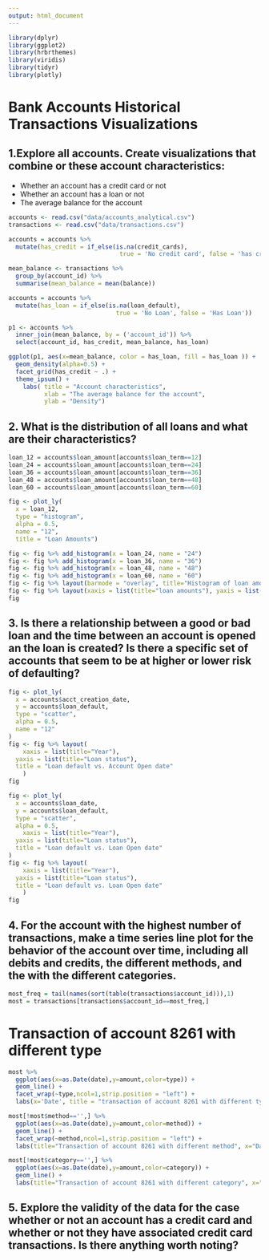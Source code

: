 ```yaml
---
output: html_document
---
```

```r
library(dplyr)
library(ggplot2)
library(hrbrthemes)
library(viridis)
library(tidyr)
library(plotly)
```

# Bank Accounts Historical Transactions Visualizations

## 1.Explore all accounts. Create visualizations that combine or these account characteristics:
  * Whether an account has a credit card or not
  * Whether an account has a loan or not
  * The average balance for the account

```r

accounts <- read.csv("data/accounts_analytical.csv")
transactions <- read.csv("data/transactions.csv")

accounts = accounts %>% 
  mutate(has_credit = if_else(is.na(credit_cards),
                               true = 'No credit card', false = 'has credit card'))

mean_balance <- transactions %>%
  group_by(account_id) %>%
  summarise(mean_balance = mean(balance))

accounts = accounts %>% 
  mutate(has_loan = if_else(is.na(loan_default),
                              true = 'No Loan', false = 'Has Loan'))

p1 <- accounts %>%
  inner_join(mean_balance, by = ('account_id')) %>%
  select(account_id, has_credit, mean_balance, has_loan)

ggplot(p1, aes(x=mean_balance, color = has_loan, fill = has_loan )) +
  geom_density(alpha=0.5) +
  facet_grid(has_credit ~ .) +
  theme_ipsum() +
    labs( title = "Account characteristics",
          xlab = "The average balance for the account",
          ylab = "Density")
```


## 2. What is the distribution of all loans and what are their characteristics?

```r
loan_12 = accounts$loan_amount[accounts$loan_term==12]
loan_24 = accounts$loan_amount[accounts$loan_term==24]
loan_36 = accounts$loan_amount[accounts$loan_term==36]
loan_48 = accounts$loan_amount[accounts$loan_term==48]
loan_60 = accounts$loan_amount[accounts$loan_term==60]

fig <- plot_ly(
  x = loan_12,
  type = "histogram",
  alpha = 0.5,
  name = "12",
  title = "Loan Amounts")

fig <- fig %>% add_histogram(x = loan_24, name = "24")
fig <- fig %>% add_histogram(x = loan_36, name = "36")
fig <- fig %>% add_histogram(x = loan_48, name = "48")
fig <- fig %>% add_histogram(x = loan_60, name = "60")
fig <- fig %>% layout(barmode = "overlay", title="Histogram of loan amounts of different terms")
fig <- fig %>% layout(xaxis = list(title="loan amounts"), yaxis = list(title="num of records"))
fig
```


## 3. Is there a relationship between a good or bad loan and the time between an account is opened an the loan is created? Is there a specific set of accounts that seem to be at higher or lower risk of defaulting?


```r
fig <- plot_ly(
  x = accounts$acct_creation_date,
  y = accounts$loan_default,
  type = "scatter",
  alpha = 0.5,
  name = "12"
)
fig <- fig %>% layout(
    xaxis = list(title="Year"),
  yaxis = list(title="Loan status"),
  title = "Loan default vs. Account Open date"
    )
fig
```

```r
fig <- plot_ly(
  x = accounts$loan_date,
  y = accounts$loan_default,
  type = "scatter",
  alpha = 0.5,
    xaxis = list(title="Year"),
  yaxis = list(title="Loan status"),
  title = "Loan default vs. Loan Open date"
)
fig <- fig %>% layout(
    xaxis = list(title="Year"),
  yaxis = list(title="Loan status"),
  title = "Loan default vs. Loan Open date"
    )
fig
```

## 4. For the account with the highest number of transactions, make a time series line plot for the behavior of the account over time, including all debits and credits, the different methods, and the with the different categories.

```r
most_freq = tail(names(sort(table(transactions$account_id))),1)
most = transactions[transactions$account_id==most_freq,]
```

# Transaction of account 8261 with different type
```r
most %>% 
  ggplot(aes(x=as.Date(date),y=amount,color=type)) +
  geom_line() +
  facet_wrap(~type,ncol=1,strip.position = "left") +
  labs(x='Date', title = "transaction of account 8261 with different type")
```

```r
most[!most$method=='',] %>% 
  ggplot(aes(x=as.Date(date),y=amount,color=method)) +
  geom_line() +
  facet_wrap(~method,ncol=1,strip.position = "left") + 
  labs(title="Transaction of account 8261 with different method", x="Date")
```

```r
most[!most$category=='',] %>%
  ggplot(aes(x=as.Date(date),y=amount,color=category)) +
  geom_line() +
  labs(title="Transaction of account 8261 with different category", x="Date")
```


## 5. Explore the validity of the data for the case whether or not an account has a credit card and whether or not they have associated credit card transactions. Is there anything worth noting?




